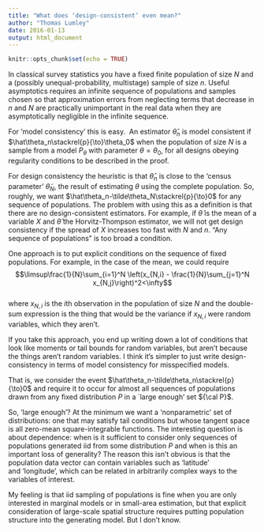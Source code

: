 ```yaml
---
title: "What does ‘design-consistent’ even mean?"
author: "Thomas Lumley"
date: 2016-01-13 
output: html_document
---
```


```r
knitr::opts_chunk$set(echo = TRUE)
```

 In classical survey statistics you have a fixed finite population of size $N$ and a (possibly unequal-probability, multistage) sample of size $n$. Useful asymptotics requires an infinite sequence of populations and samples chosen so that approximation errors from neglecting terms that decrease in $n$ and $N$ are practically unimportant in the real data when they are asymptotically negligible in the infinite sequence. 

For ‘model consistency’ this is easy.  An estimator $\hat\theta_n$ is model consistent if $\hat\theta_n\stackrel{p}{\to}\theta_0$ when the population of size $N$ is a sample from a model $P_\theta$ with parameter $\theta=\theta_0$, for all designs obeying regularity conditions to be described in the proof. 

For design consistency the heuristic is that $\hat\theta_n$ is close to the ‘census parameter’ $\tilde\theta_N$, the result of estimating $\theta$ using the complete population. So, roughly, we want $\hat\theta_n-\tilde\theta_N\stackrel{p}{\to}0$ for any sequence of populations. The problem with using this as a definition is that there are no design-consistent estimators. For example, if $\tilde\theta$ is the mean of a variable $X$ and $\hat\theta$ the Horvitz-Thompson estimator, we will not get design consistency if the spread of $X$ increases too fast with $N$ and $n$. “Any sequence of populations” is too broad a condition.

One approach is to put explicit conditions on the sequence of fixed populations. For example, in the case of the mean, we could require  
$$\limsup\frac{1}{N}\sum_{i=1}^N \left(x_{N,i} - \frac{1}{N}\sum_{j=1}^N x_{N,j}\right)^2<\infty$$  
where $x_{N,i}$ is the $i$th observation in the population of size $N$ and the double-sum expression is the thing that would be the variance if $x_{N,i}$ were random variables, which they aren’t.

If you take this approach, you end up writing down a lot of conditions that look like moments or tail bounds for random variables, but aren’t because the things aren’t random variables. I think it’s simpler to just write design-consistency in terms of model consistency for misspecified models. 

That is, we consider the event $\hat\theta_n-\tilde\theta_n\stackrel{p}{\to}0$ and require it to occur for almost all sequences of populations drawn from any fixed distribution $P$ in a `large enough’ set ${\cal P}$.  

So, ‘large enough’? At the minimum we want a ‘nonparametric’ set of distributions: one that may satisfy tail conditions but whose tangent space is all zero-mean square-integrable functions. The interesting question is about dependence: when is it sufficient to consider only sequences of populations generated iid from some distribution $P$ and when is this an important loss of generality? The reason this isn’t obvious is that the population data vector can contain variables such as ‘latitude’ and ‘longitude’, which can be related in arbitrarily complex ways to the variables of interest. 

My feeling is that iid sampling of populations is fine when you are only interested in marginal models or in small-area estimation, but that explicit consideration of large-scale spatial structure requires putting population structure into the generating model. But I don’t know. 
